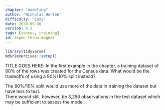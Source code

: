 ```yaml
---
chapter: "modeling"
author: "Nicholas Horton"
difficulty: "Easy"
date: 2020-09-30 
version: 0.1
tags: [census, training]
id: aspen-throw-magnet
---
```


```r
library(tidyverse)
mdsr2exercises::setup()
```

TITLE GOES HERE: In the first example in the chapter, a training dataset of 80% of the rows was created for the Census data.
What would be the tradeoffs of using a 90%/10% split instead?

 <!--begin-answer-->
The 90%/10% split would use more of the data in training the dataset but have less to test.  
There would still, however, be 3,256 observations in the test dataset which may be sufficient to assess the model.
 <!--end-answer-->
  
